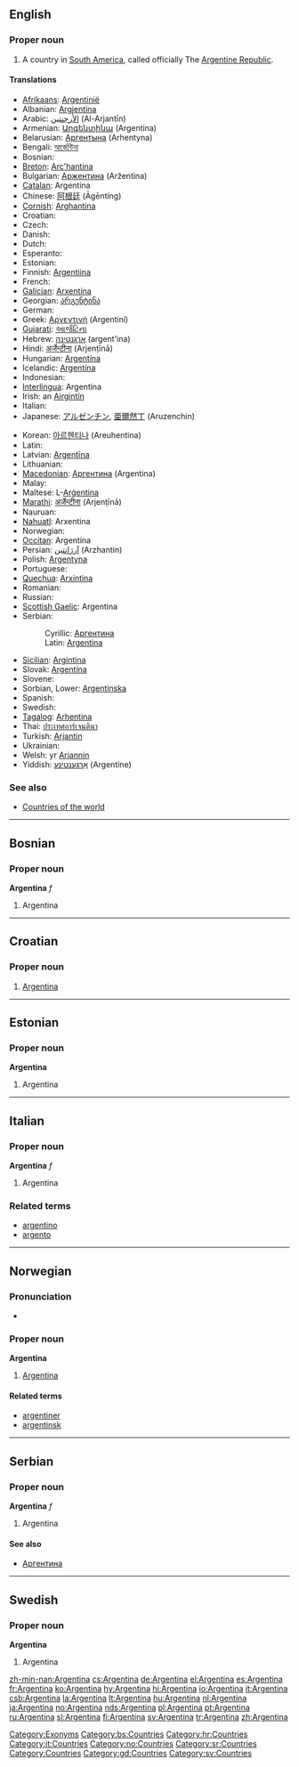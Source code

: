{{see|argentina}}
{{wikipedia}}
==English==

===Proper noun===
{{en-proper noun}}

# A country in [[South America]], called officially The [[Argentine Republic]].

====Translations====
{{trans-top|Translations}}
*[[Afrikaans]]: [[Argentinië]]
*Albanian: [[Argjentina]]
*Arabic: [[الأرجنتين]] (Al-Arjantīn)
*Armenian: [[Արգենտինա]] (Argentina)
*Belarusian: [[Аргентына]] (Arhentyna)
*Bengali: [[আর্জেন্টিনা]]
*Bosnian: {{t-|bs|Argentina|f}}
*[[Breton]]: [[Arc'hantina]]
*Bulgarian: [[Аржентина]] (Aržentina)
*[[Catalan]]: Argentina {{f}}
*Chinese: [[阿根廷]] (Āgēntíng)
*[[Cornish]]: [[Arghantina]]
*Croatian: {{t-|hr|Argentina|f}}
* Czech: {{t+|cs|Argentina|f}}
* Danish: {{t-|da|Argentina}}
* Dutch: {{t+|nl|Argentinië}}
* Esperanto: {{t-|eo|Argentino|xs=Esperanto}}
* Estonian: {{t-|et|Argentina}}
*Finnish: [[Argentiina]]
* French: {{t+|fr|Argentine|f}}
*[[Galician]]: [[Arxentina]]
*Georgian: [[არგენტინა]]
* German: {{t+|de|Argentinien}}
*Greek: [[Αργεντινή]] (Argentiní)
*[[Gujarati]]: [[આર્જંટિના]]
*Hebrew: [[ארגנטינה]] (argent'ina)
*Hindi: [[अर्जेन्टीना]] (Arjenṭīnā)
*Hungarian: [[Argentína]]
*Icelandic: [[Argentína]]
* Indonesian: {{t-|id|Argentina|xs=Indonesian}}
*[[Interlingua]]: Argentina
*Irish: an [[Airgintín]] {{f}}
* Italian: {{t+|it|Argentina}}
*Japanese: [[アルゼンチン]], [[亜爾然丁]] (Aruzenchin)
{{trans-mid}}
*Korean: [[아르헨티나]] (Areuhentina)
* Latin: {{t+|la|Argentina}}
*Latvian: [[Argentīna]]
* Lithuanian: {{t+|lt|Argentina|xs=Lithuanian}}
*[[Macedonian]]: [[Аргентина]] (Argentina)
* Malay: {{t-|ms|Argentina|xs=Malay}}
*Maltese: L-[[Arġentina]]
*[[Marathi]]: [[अर्जेन्टीना]] (Arjenṭīnā)
* Nauruan: {{t-|na|Argentina|xs=Nauruan}}
*[[Nahuatl]]: Arxentina
* Norwegian: {{t+|no|Argentina}}
*[[Occitan]]: Argentina
*Persian: [[آرژانتین]] (Arzhantin)
*Polish: [[Argentyna]] {{f}}
* Portuguese: {{t+|pt|Argentina}}
*[[Quechua]]: [[Arxintina]]
* Romanian: {{t-|ro|Argentina|f}}
* Russian: {{t+|ru|Аргентина|tr=Argentina|sc=Cyrl}}
*[[Scottish Gaelic]]: Argentina
*Serbian:
*:Cyrillic: [[Аргентина#Serbian|Аргентина]] {{f}}
*:Latin: [[Argentina#Serbian|Argentina]] {{f}}
*[[Sicilian]]: [[Argintina]] {{f}}
*Slovak: [[Argentína]]
* Slovene: {{t+|sl|Argentina}}
*Sorbian, Lower: [[Argentinska]]
* Spanish: {{t+|es|Argentina}}
* Swedish: {{t+|sv|Argentina}}
*[[Tagalog]]: [[Arhentina]]
*Thai: [[ประเทศอาร์เจนตินา]]
*Turkish: [[Arjantin]]
* Ukrainian: {{t+|uk|Аргентина|tr=Arhentyna|sc=Cyrl|xs=Ukrainian}}
*Welsh: yr [[Ariannin]] {{f}}
*Yiddish: [[אַרגענטינע]] (Argentine)
{{trans-bottom}}

===See also===
*[[Countries of the world]]

[[Category:Exonyms]]

----

==Bosnian==

===Proper noun===
'''Argentina''' ''f''

# Argentina

[[Category:bs:Countries]]

----

==Croatian==

===Proper noun===
{{infl|hr|proper noun|g=f}}

# [[#English|Argentina]]

[[Category:hr:Countries]]

----

==Estonian==

===Proper noun===
'''Argentina'''

# Argentina {{et-country}}

----

==Italian==

===Proper noun===
'''Argentina''' ''f''

# Argentina

===Related terms===
*[[argentino]]
*[[argento]]

[[Category:it:Countries]]

----

==Norwegian==

===Pronunciation===
*{{IPA|/ɑɾgəntɪːnɑ/}}

===Proper noun===
'''Argentina'''

# [[#English|Argentina]]

====Related terms====
*[[argentiner]]
*[[argentinsk]]

[[Category:no:Countries]]

----

==Serbian==

===Proper noun===
'''Argentina''' ''f''

# Argentina

====See also====
*[[Аргентина]]

[[Category:sr:Countries]]

----

==Swedish==

===Proper noun===
'''Argentina'''

# Argentina

[[Category:Countries]]
[[Category:gd:Countries]]
[[Category:sv:Countries]]

[[zh-min-nan:Argentina]]
[[cs:Argentina]]
[[de:Argentina]]
[[el:Argentina]]
[[es:Argentina]]
[[fr:Argentina]]
[[ko:Argentina]]
[[hy:Argentina]]
[[hi:Argentina]]
[[io:Argentina]]
[[it:Argentina]]
[[csb:Argentina]]
[[la:Argentina]]
[[lt:Argentina]]
[[hu:Argentina]]
[[nl:Argentina]]
[[ja:Argentina]]
[[no:Argentina]]
[[nds:Argentina]]
[[pl:Argentina]]
[[pt:Argentina]]
[[ru:Argentina]]
[[sl:Argentina]]
[[fi:Argentina]]
[[sv:Argentina]]
[[tr:Argentina]]
[[zh:Argentina]]